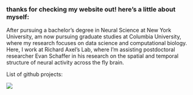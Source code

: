 
<br>


### thanks for checking my website out! here's a little about myself:

After pursuing a bachelor's degree in Neural Science at New York University, am now pursuing graduate studies at Columbia University, where my research focuses on data science and computational biology. Here, I work at Richard Axel's Lab, where I'm assisting postdoctoral researcher Evan Schaffer in his research on the spatial and temporal structure of neural activity across the fly brain.

List of github projects:


![](https://media.giphy.com/media/N7ZWw9aAUmt9e/giphy.gif)

